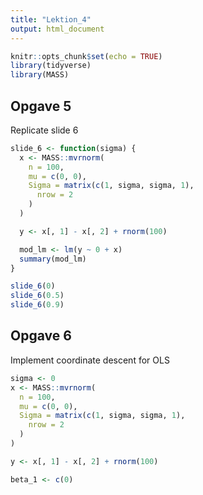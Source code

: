 ```yaml
---
title: "Lektion_4"
output: html_document
---
```


```r
knitr::opts_chunk$set(echo = TRUE)
library(tidyverse)
library(MASS)
```


## Opgave 5

Replicate slide 6


```r

slide_6 <- function(sigma) {
  x <- MASS::mvrnorm(
    n = 100,
    mu = c(0, 0),
    Sigma = matrix(c(1, sigma, sigma, 1),
      nrow = 2
    )
  )

  y <- x[, 1] - x[, 2] + rnorm(100)

  mod_lm <- lm(y ~ 0 + x)
  summary(mod_lm)
}

slide_6(0)
slide_6(0.5)
slide_6(0.9)
```



## Opgave 6

Implement coordinate descent for OLS


```r
sigma <- 0
x <- MASS::mvrnorm(
  n = 100,
  mu = c(0, 0),
  Sigma = matrix(c(1, sigma, sigma, 1),
    nrow = 2
  )
)

y <- x[, 1] - x[, 2] + rnorm(100)

beta_1 <- c(0)




```

